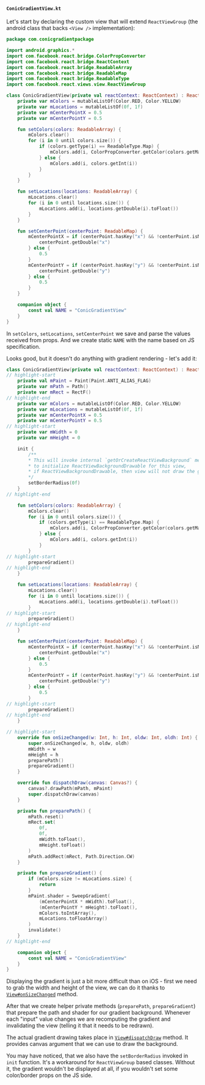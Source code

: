 #### `ConicGradientView.kt`

Let's start by declaring the custom view that will extend `ReactViewGroup` (the android class that backs `<View />` implementation):

```kotlin title="android/src/newarch/java/com/conicgradientpackage/ConicGradientView.kt"
package com.conicgradientpackage

import android.graphics.*
import com.facebook.react.bridge.ColorPropConverter
import com.facebook.react.bridge.ReactContext
import com.facebook.react.bridge.ReadableArray
import com.facebook.react.bridge.ReadableMap
import com.facebook.react.bridge.ReadableType
import com.facebook.react.views.view.ReactViewGroup

class ConicGradientView(private val reactContext: ReactContext) : ReactViewGroup(reactContext) {
    private var mColors = mutableListOf(Color.RED, Color.YELLOW)
    private var mLocations = mutableListOf(0f, 1f)
    private var mCenterPointX = 0.5
    private var mCenterPointY = 0.5

    fun setColors(colors: ReadableArray) {
        mColors.clear()
        for (i in 0 until colors.size()) {
            if (colors.getType(i) == ReadableType.Map) {
                mColors.add(i, ColorPropConverter.getColor(colors.getMap(i), reactContext))
            } else {
                mColors.add(i, colors.getInt(i))
            }
        }
    }

    fun setLocations(locations: ReadableArray) {
        mLocations.clear()
        for (i in 0 until locations.size()) {
            mLocations.add(i, locations.getDouble(i).toFloat())
        }
    }

    fun setCenterPoint(centerPoint: ReadableMap) {
        mCenterPointX = if (centerPoint.hasKey("x") && !centerPoint.isNull("x")) {
            centerPoint.getDouble("x")
        } else {
            0.5
        }
        mCenterPointY = if (centerPoint.hasKey("y") && !centerPoint.isNull("y")) {
            centerPoint.getDouble("y")
        } else {
            0.5
        }
    }

    companion object {
        const val NAME = "ConicGradientView"
    }
}
```

In `setColors`, `setLocations`, `setCenterPoint` we save and parse the values received from props.
And we create static `NAME` with the name based on JS specification.

Looks good, but it doesn't do anything with gradient rendering - let's add it:

```kotlin title="android/src/main/java/com/conicgradientpackage/ConicGradientView.kt"
class ConicGradientView(private val reactContext: ReactContext) : ReactViewGroup(reactContext) {
// highlight-start
    private val mPaint = Paint(Paint.ANTI_ALIAS_FLAG)
    private var mPath = Path()
    private var mRect = RectF()
// highlight-end
    private var mColors = mutableListOf(Color.RED, Color.YELLOW)
    private var mLocations = mutableListOf(0f, 1f)
    private var mCenterPointX = 0.5
    private var mCenterPointY = 0.5
// highlight-start
    private var mWidth = 0
    private var mHeight = 0

    init {
        /**
        * This will invoke internal `getOrCreateReactViewBackground` method
        * to initialize ReactViewBackgroundDrawable for this view,
        * if ReactViewBackgroundDrawable, then view will not draw the gradient
        */
        setBorderRadius(0f)
    }
// highlight-end

    fun setColors(colors: ReadableArray) {
        mColors.clear()
        for (i in 0 until colors.size()) {
            if (colors.getType(i) == ReadableType.Map) {
                mColors.add(i, ColorPropConverter.getColor(colors.getMap(i), reactContext))
            } else {
                mColors.add(i, colors.getInt(i))
            }
        }
// highlight-start
        prepareGradient()
// highlight-end
    }

    fun setLocations(locations: ReadableArray) {
        mLocations.clear()
        for (i in 0 until locations.size()) {
            mLocations.add(i, locations.getDouble(i).toFloat())
        }
// highlight-start
        prepareGradient()
// highlight-end
    }

    fun setCenterPoint(centerPoint: ReadableMap) {
        mCenterPointX = if (centerPoint.hasKey("x") && !centerPoint.isNull("x")) {
            centerPoint.getDouble("x")
        } else {
            0.5
        }
        mCenterPointY = if (centerPoint.hasKey("y") && !centerPoint.isNull("y")) {
            centerPoint.getDouble("y")
        } else {
            0.5
        }
// highlight-start
        prepareGradient()
// highlight-end
    }

// highlight-start
    override fun onSizeChanged(w: Int, h: Int, oldw: Int, oldh: Int) {
        super.onSizeChanged(w, h, oldw, oldh)
        mWidth = w
        mHeight = h
        preparePath()
        prepareGradient()
    }

    override fun dispatchDraw(canvas: Canvas?) {
        canvas?.drawPath(mPath, mPaint)
        super.dispatchDraw(canvas)
    }

    private fun preparePath() {
        mPath.reset()
        mRect.set(
            0f,
            0f,
            mWidth.toFloat(),
            mHeight.toFloat()
        )
        mPath.addRect(mRect, Path.Direction.CW)
    }

    private fun prepareGradient() {
        if (mColors.size != mLocations.size) {
            return
        }
        mPaint.shader = SweepGradient(
            (mCenterPointX * mWidth).toFloat(),
            (mCenterPointY * mHeight).toFloat(),
            mColors.toIntArray(),
            mLocations.toFloatArray()
        )
        invalidate()
    }
// highlight-end

    companion object {
        const val NAME = "ConicGradientView"
    }
}
```

Displaying the gradient is just a bit more difficult than on iOS - first we need to grab the width and height of the view,
we can do it thanks to [`View#onSizeChanged`](https://developer.android.com/reference/kotlin/android/view/View#onSizeChanged(kotlin.Int,%20kotlin.Int,%20kotlin.Int,%20kotlin.Int)) method.

After that we create helper private methods (`preparePath`, `prepareGradient`) that prepare the path and shader for our gradient background.
Whenever each "input" value changes we are recomputing the gradient and invalidating the view (telling it that it needs to be redrawn).

The actual gradient drawing takes place in [`View#dispatchDraw`](https://developer.android.com/reference/kotlin/android/view/View#dispatchDraw(android.graphics.Canvas)) method.
It provides canvas argument that we can use to draw the background.

You may have noticed, that we also have the `setBorderRadius` invoked in `init` function.
It's a workaround for `ReactViewGroup` based classes. Without it, the gradient wouldn't be displayed at all, if you wouldn't set some color/border props on the JS side.
